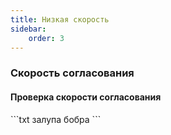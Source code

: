 ```yaml
---
title: Низкая скорость
sidebar:
    order: 3
---
```



### Скорость согласования
#### Проверка скорости согласования
<Tabs>
    <TabItem label="Android">
        ```txt
        залупа бобра
        ```
    </TabItem>
</Tabs>